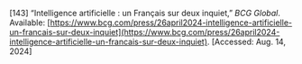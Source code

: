 \[143\]	“Intelligence artificielle : un Français sur deux inquiet,” *BCG Global*. Available: [https://www.bcg.com/press/26april2024-intelligence-artificielle-un-francais-sur-deux-inquiet](https://www.bcg.com/press/26april2024-intelligence-artificielle-un-francais-sur-deux-inquiet). \[Accessed: Aug. 14, 2024\]